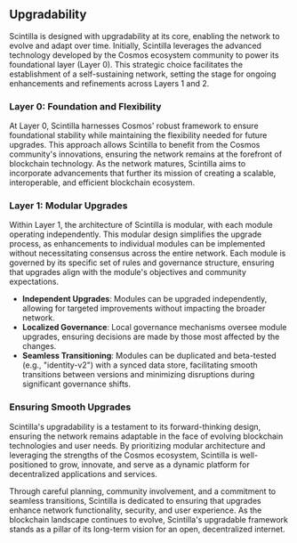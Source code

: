 ## Upgradability

Scintilla is designed with upgradability at its core, enabling the network to evolve and adapt over time.
Initially, Scintilla leverages the advanced technology developed by the Cosmos ecosystem community to power its foundational layer (Layer 0).
This strategic choice facilitates the establishment of a self-sustaining network, setting the stage for ongoing enhancements and refinements across Layers 1 and 2.

### Layer 0: Foundation and Flexibility

At Layer 0, Scintilla harnesses Cosmos' robust framework to ensure foundational stability while maintaining the flexibility needed for future upgrades.
This approach allows Scintilla to benefit from the Cosmos community's innovations, ensuring the network remains at the forefront of blockchain technology.
As the network matures, Scintilla aims to incorporate advancements that further its mission of creating a scalable, interoperable, and efficient blockchain ecosystem.

### Layer 1: Modular Upgrades
Within Layer 1, the architecture of Scintilla is modular, with each module operating independently.
This modular design simplifies the upgrade process, as enhancements to individual modules can be implemented without necessitating consensus across the entire network.
Each module is governed by its specific set of rules and governance structure, ensuring that upgrades align with the module's objectives and community expectations.

- **Independent Upgrades**: Modules can be upgraded independently, allowing for targeted improvements without impacting the broader network.
- **Localized Governance**: Local governance mechanisms oversee module upgrades, ensuring decisions are made by those most affected by the changes.
- **Seamless Transitioning**: Modules can be duplicated and beta-tested (e.g., "identity-v2") with a synced data store, facilitating smooth transitions between versions and minimizing disruptions during significant governance shifts.

### Ensuring Smooth Upgrades
Scintilla's upgradability is a testament to its forward-thinking design, ensuring the network remains adaptable in the face of evolving blockchain technologies and user needs. By prioritizing modular architecture and leveraging the strengths of the Cosmos ecosystem, Scintilla is well-positioned to grow, innovate, and serve as a dynamic platform for decentralized applications and services.


Through careful planning, community involvement, and a commitment to seamless transitions, Scintilla is dedicated to ensuring that upgrades enhance network functionality, security, and user experience. As the blockchain landscape continues to evolve, Scintilla's upgradable framework stands as a pillar of its long-term vision for an open, decentralized internet.
